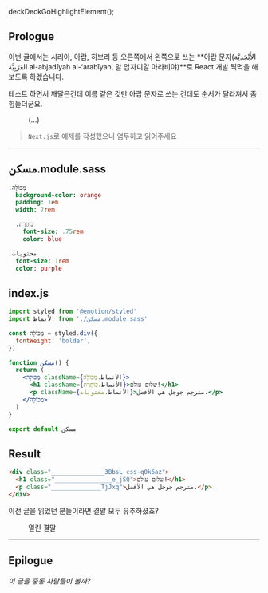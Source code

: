 deckDeckGoHighlightElement();

## Prologue

이번 글에서는 시리아, 아랍, 히브리 등 오른쪽에서 왼쪽으로 쓰는 **아랍 문자(الأَبْجَدِيَّة العَرَبِيَّة al-abjadīyah al-ʻarabīyah, 알 압자디얄 아라비야)**로 React 개발 찍먹을 해보도록 하겠습니다.

테스트 하면서 깨달은건데 이름 같은 것만 아랍 문자로 쓰는 건데도 순서가 달라져서 좀 힘들더군요.

<figure>
  <picture>
    <source srcSet={`/0/20211220/stop-it.webp?${uuidv4()}`} type="image/webp" />
    <img src={`/0/20211220/stop-it.jpeg?${uuidv4()}`} alt='' />
  </picture>
  <figcaption>(...)</figcaption>
</figure>

> `Next.js`로 예제를 작성했으니 염두하고 읽어주세요

---

## مسكن.module.sass

```sass
.מְכוֹלָה
  background-color: orange
  padding: 1em
  width: 7rem

  .כּוֹתֶרֶת
    font-size: .75rem
    color: blue

.محتويات
  font-size: 1rem
  color: purple
```

## index.js

```jsx
import styled from '@emotion/styled'
import الأنماط from './مسكن.module.sass'

const מְכוֹלָה = styled.div({
  fontWeight: 'bolder',
})

function مسكن() {
  return (
    <מְכוֹלָה className={الأنماط.מְכוֹלָה}>
      <h1 className={الأنماط.כּוֹתֶרֶת}>שלום עולם!</h1>
      <p className={الأنماط.محتويات}>مترجم جوجل هي الأفضل.</p>
    </מְכוֹלָה>
  )
}

export default مسكن
```

## Result

```html
<div class="_______________3BbsL css-q0k6az">
  <h1 class="________________e_jSQ">שלום עולם!</h1>
  <p class="______________TjJxq">مترجم جوجل هي الأفضل.</p>
</div>
```

이전 글을 읽었던 분들이라면 결말 모두 유추하셨죠?

<figure>
  <picture>
    <source srcSet={`/0/20211220/mafia.webp?${uuidv4()}`} type="image/webp" />
    <img src={`/0/20211220/mafia.jpeg?${uuidv4()}`} alt='' />
  </picture>
  <figcaption>열린 결말</figcaption>
</figure>

---

## Epilogue

*이 글을 중동 사람들이 볼까?*
